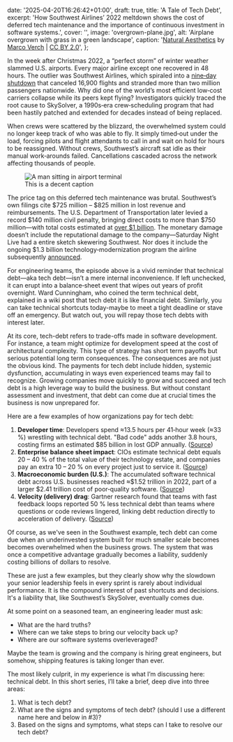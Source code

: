 
  date: '2025-04-20T16:26:42+01:00',
  draft: true,
  title: 'A Tale of Tech Debt',
  excerpt:
    'How Southwest Airlines’ 2022 meltdown shows the cost of deferred tech maintenance and the importance of continuous investment in software systems.',
  cover: '',
  image: 'overgrown-plane.jpg',
  alt: 'Airplane overgrown with grass in a green landscape',
  caption:
    '[Natural Aesthetics](https://ccnull.de/foto/flugzeug-ueberwuchert-von-gras-in-einer-gruenen-landschaft-natuerliche-aesthetik/1105513) by [Marco Verch](https://ccnull.de/fotograf/marco-verch-1) | [CC BY 2.0](https://creativecommons.org/licenses/by/2.0/deed.en)',
};

In the week after Christmas 2022, a “perfect storm” of winter weather slammed U.S. airports. Every major airline except one recovered in 48 hours. The outlier was Southwest Airlines, which spiraled into a [nine‑day shutdown](https://www.reuters.com/business/aerospace-defense/southwest-airlines-agrees-140-million-penalty-over-2022-holiday-meltdown-2023-12-18/) that canceled 16,900 flights and stranded more than two million passengers nationwide. Why did one of the world’s most efficient low‑cost carriers collapse while its peers kept flying? Investigators quickly traced the root cause to SkySolver, a 1990s‑era crew‑scheduling program that had been hastily patched and extended for decades instead of being replaced.

When crews were scattered by the blizzard, the overwhelmed system could no longer keep track of who was able to fly. It simply timed‑out under the load, forcing pilots and flight attendants to call in and wait on hold for hours to be reassigned. Without crews, Southwest’s aircraft sat idle as their manual work‑arounds failed. Cancellations cascaded across the network affecting thousands of people.

<figure>
  <Image src={airportTerminalPhoto} alt="A man sitting in airport terminal" />
  <figcaption>
    This is a decent caption
  </figcaption>

</figure>

<figure
  align="center"
  src="matthew-henry-MP4OSCYiGq0-unsplash.jpg"
  alt="A man sitting in airport terminal"
  caption="Photo by [Matthew Henry](https://unsplash.com/@matthewhenry?utm_content=creditCopyText&utm_medium=referral&utm_source=unsplash) on [Unsplash](https://unsplash.com/photos/man-sitting-on-chair-near-glass-window-MP4OSCYiGq0?utm_content=creditCopyText&utm_medium=referral&utm_source=unsplash)"
></figure>

The price tag on this deferred tech maintenance was brutal. Southwest’s own filings cite $725 million – $825 million in lost revenue and reimbursements. The U.S. Department of Transportation later levied a record $140 million civil penalty, bringing direct costs to more than $750 million—with total costs estimated at [over $1 billion](https://www.cbsnews.com/news/southwest-airlines-140-million-settlement-feds-december-2022-debacle/). The monetary damage doesn’t include the reputational damage to the company—Saturday Night Live had a entire sketch skewering Southwest. Nor does it include the ongoing $1.3 billion technology‑modernization program the airline subsequently [announced](https://www.bizjournals.com/losangeles/news/2023/01/30/southwest-airlines-holiday-operations-recovery.html).

<figure
  align="center"
  src="tech-debt-card.png"
  alt="Image of credit card getting charged"
></figure>

For engineering teams, the episode above is a vivid reminder that technical debt—aka tech debt—isn’t a mere internal inconvenience. If left unchecked, it can erupt into a balance‑sheet event that wipes out years of profit overnight. Ward Cunningham, who coined the term technical debt, explained in a wiki post that tech debt it is like financial debt. Similarly, you can take technical shortcuts today-maybe to meet a tight deadline or stave off an emergency. But watch out, you will repay those tech debts with interest later.

At its core, tech-debt refers to trade-offs made in software development. For instance, a team might optimize for development speed at the cost of architectural complexity. This type of strategy has short term payoffs but serious potential long term consequences. The consequences are not just the obvious kind. The payments for tech debt include hidden, systemic dysfunction, accumulating in ways even experienced teams may fail to recognize. Growing companies move quickly to grow and succeed and tech debt is a high leverage way to build the business. But without constant assessment and investment, that debt can come due at crucial times the business is now unprepared for.

Here are a few examples of how organizations pay for tech debt:

1. **Developer time**: Developers spend ≈13.5 hours per 41‑hour week (≈33 %) wrestling with technical debt. "Bad code" adds another 3.8 hours, costing firms an estimated $85 billion in lost GDP annually. ([Source](https://stripe.com/files/reports/the-developer-coefficient.pdf))
1. **Enterprise balance sheet impact**: CIOs estimate technical debt equals 20 – 40 % of the total value of their technology estate, and companies pay an extra 10 – 20 % on every project just to service it. ([Source](https://www.mckinsey.com/capabilities/mckinsey-digital/our-insights/tech-debt-reclaiming-tech-equity))
1. **Macroeconomic burden (U.S.)**: The accumulated software technical debt across U.S. businesses reached ≈$1.52 trillion in 2022, part of a larger $2.41 trillion cost of poor‑quality software. ([Source](https://www.it-cisq.org/wp-content/uploads/sites/6/2022/11/CPSQ-Report-Nov-22-2.pdf?#page=28))
1. **Velocity (delivery) drag**: Gartner research found that teams with fast feedback loops reported 50 % less technical debt than teams where questions or code reviews lingered, linking debt reduction directly to acceleration of delivery. ([Source](https://www.gartner.com/en/publications/how-to-assess-infrastructure-technical-debt-to-prioritize-legacy-modernization-investments))

Of course, as we've seen in the Southwest example, tech debt can come due when an underinvested system built for much smaller scale becomes becomes overwhelmed when the business grows. The system that was once a competitive advantage gradually becomes a liability, suddenly costing billions of dollars to resolve.

These are just a few examples, but they clearly show why the slowdown your senior leadership feels in every sprint is rarely about individual performance. It is the compound interest of past shortcuts and decisions. It's a liability that, like Southwest’s SkySolver, eventually comes due.

At some point on a seasoned team, an engineering leader must ask:

- What are the hard truths?
- Where can we take steps to bring our velocity back up?
- Where are our software systems overleveraged?

Maybe the team is growing and the company is hiring great engineers, but somehow, shipping features is taking longer than ever.

The most likely culprit, in my experience is what I’m discussing here: technical debt. In this short series, I’ll take a brief, deep dive into three areas:

1. What is tech debt?
2. What are the signs and symptoms of tech debt? (should I use a different name here and below in #3)?
3. Based on the signs and symptoms, what steps can I take to resolve our tech debt?
